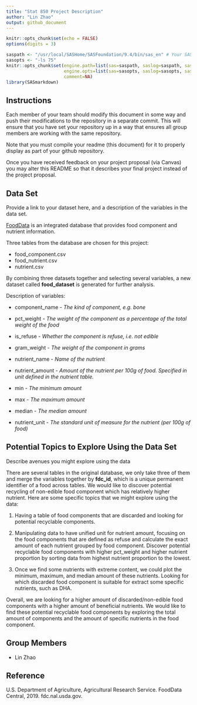 ```yaml
---
title: "Stat 850 Project Description"
author: "Lin Zhao"
output: github_document
---
```


```r
knitr::opts_chunk$set(echo = FALSE)
options(digits = 3)
```

```r

saspath <- "/usr/local/SASHome/SASFoundation/9.4/bin/sas_en" # Your SAS path goes here
sasopts <- "-ls 75"
knitr::opts_chunk$set(engine.path=list(sas=saspath, saslog=saspath, sashtml=saspath),
                      engine.opts=list(sas=sasopts, saslog=sasopts, sashtml=sasopts), 
                      comment=NA)
library(SASmarkdown)
```

## Instructions

Each member of your team should modify this document in some way and push their modifications to the repository in a separate commit. This will ensure that you have set your repository up in a way that ensures all group members are working with the same repository. 

Note that you must compile your readme (this document) for it to properly display as part of your github repository. 

Once you have received feedback on your project proposal (via Canvas) you may alter this README so that it describes your final project instead of the project proposal. 

## Data Set
Provide a link to your dataset here, and a description of the variables in the data set.

[FoodData](https://fdc.nal.usda.gov/fdc-datasets/FoodData_Central_csv_2020-04-29.zip) is an integrated database that provides food component and nutrient information.

Three tables from the database are chosen for this project:

  * food_component.csv
  * food_nutrient.csv
  * nutrient.csv

By combining three datasets together and selecting several variables, a new dataset called **food_dataset** is generated for further analysis.

Description of variables:

  - component_name - *The kind of component, e.g. bone*

  - pct_weight - *The weight of the component as a percentage of the
    total weight of the food*

  - is_refuse - *Whether the component is refuse, i.e. not edible*

  - gram_weight - *The weight of the component in grams*
  
  - nutrient_name - *Name of the nutrient*

  - nutrient_amount - *Amount of the nutrient per 100g of food. Specified in unit defined in the nutrient table.*

  - min - *The minimum amount*

  - max - *The maximum amount*

  - median - *The median amount*

  - nutrient_unit - *The standard unit of measure for the nutrient (per 100g of food)*


## Potential Topics to Explore Using the Data Set
Describe avenues you might explore using the data

There are several tables in the original database, we only take three of them and merge the variables together by **fdc_id**, which is a unique permanent identifier of a food across tables. We would like to discover potential recycling of non-edible food component which has relatively higher nutrient. Here are some specific topics that we might explore using the data:

1. Having a table of food components that are discarded and looking for potential recyclable components.  

2. Manipulating data to have unified unit for nutrient amount, focusing on the food components that are defined as refuse and calculate the exact amount of each nutrient grouped by food component. Discover potential recyclable food components with higher pct_weight and higher nutrient proportion by sorting data from highest nutrient proportion to the lowest. 

3. Once we find some nutrients with extreme content, we could plot the minimum, maximum, and median amount of these nutrients. Looking for which discarded food component is suitable for extract some specific nutrients, such as DHA.

Overall, we are looking for a higher amount of discarded/non-edible food components with a higher amount of beneficial nutrients. We would like to find these potential recyclable food components by exploring the total amount of components and the amount of specific nutrients in the food component.

## Group Members

  - Lin Zhao

## Reference

U.S. Department of Agriculture, Agricultural Research Service. FoodData Central, 2019. fdc.nal.usda.gov.